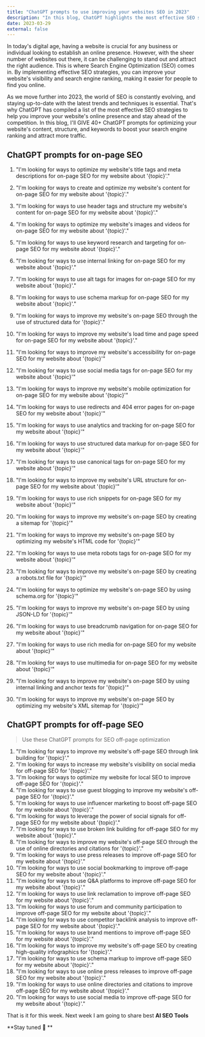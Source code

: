 ```yaml
---
title: "ChatGPT prompts to use improving your websites SEO in 2023"
description: "In this blog, ChatGPT highlights the most effective SEO strategies to improve your website's online visibility and search engine ranking in 2023. Learn how to optimize your website's content, structure, and keywords to attract more traffic and increase your online presence. Stay ahead of the competition and master the latest SEO techniques with ChatGPT's expert insights."
date: 2023-03-29
external: false
---
```


In today's digital age, having a website is crucial for any business or individual looking to establish an online presence. However, with the sheer number of websites out there, it can be challenging to stand out and attract the right audience. This is where Search Engine Optimization (SEO) comes in. By implementing effective SEO strategies, you can improve your website's visibility and search engine ranking, making it easier for people to find you online.

As we move further into 2023, the world of SEO is constantly evolving, and staying up-to-date with the latest trends and techniques is essential. That's why ChatGPT has compiled a list of the most effective SEO strategies to help you improve your website's online presence and stay ahead of the competition. In this blog, I'll GIVE 40+ ChatGPT prompts for optimizing your website's content, structure, and keywords to boost your search engine ranking and attract more traffic.

## ChatGPT prompts for on-page SEO

1. "I'm looking for ways to optimize my website's title tags and meta descriptions for on-page SEO
for my website about '{topic}'."
2. "I'm looking for ways to create and optimize my website's content for on-page SEO for my
website about '{topic}'."
3. "I'm looking for ways to use header tags and structure my website's content for on-page SEO for
my website about '{topic}'."
4. "I'm looking for ways to optimize my website's images and videos for on-page SEO for my
website about '{topic}'."
5. "I'm looking for ways to use keyword research and targeting for on-page SEO for my website about '{topic}'."
6. "I'm looking for ways to use internal linking for on-page SEO for my website about '{topic}'."
7. "I'm looking for ways to use alt tags for images for on-page SEO for my website about '{topic}'."
8. "I'm looking for ways to use schema markup for on-page SEO for my website about '{topic}'."

9. "I'm looking for ways to improve my website's on-page SEO through the use of structured data for '{topic}'."
10. "I'm looking for ways to improve my website's load time and page speed for on-page SEO for my website about '{topic}'."
11. "I'm looking for ways to improve my website's accessibility for on-page SEO for my website about
'{topic}'"
12. "I'm looking for ways to use social media tags for on-page SEO for my website about '{topic}'"
13. "I'm looking for ways to improve my website's mobile optimization for on-page SEO for my
website about '{topic}'"
14. "I'm looking for ways to use redirects and 404 error pages for on-page SEO for my website about
'{topic}'"
15. "I'm looking for ways to use analytics and tracking for on-page SEO for my website about '{topic}'"

16. "I'm looking for ways to use structured data markup for on-page SEO for my website about
'{topic}'"
17. "I'm looking for ways to use canonical tags for on-page SEO for my website about '{topic}'"
18. "I'm looking for ways to improve my website's URL structure for on-page SEO for my website
about '{topic}'"
19. "I'm looking for ways to use rich snippets for on-page SEO for my website about '{topic}'"
20. "I'm looking for ways to improve my website's on-page SEO by creating a sitemap for '{topic}'"
21. "I'm looking for ways to improve my website's on-page SEO by optimizing my website's HTML
code for '{topic}'"
22. "I'm looking for ways to use meta robots tags for on-page SEO for my website about '{topic}'"
23. "I'm looking for ways to improve my website's on-page SEO by creating a robots.txt file for
'{topic}'"
24. "I'm looking for ways to optimize my website's on-page SEO by using schema.org for '{topic}'"
25. "I'm looking for ways to improve my website's on-page SEO by using JSON-LD for '{topic}'"
26. "I'm looking for ways to use breadcrumb navigation for on-page SEO for my website about
'{topic}'"
27. "I'm looking for ways to use rich media for on-page SEO for my website about '{topic}'"
28. "I'm looking for ways to use multimedia for on-page SEO for my website about '{topic}'"
29. "I'm looking for ways to improve my website's on-page SEO by using internal linking and anchor
texts for '{topic}'"
30. "I'm looking for ways to improve my website's on-page SEO by optimizing my website's XML
sitemap for '{topic}'"

##  ChatGPT prompts for off-page SEO
> Use these ChatGPT prompts for SEO off-page optimization

1. "I'm looking for ways to improve my website's off-page SEO through link building for '{topic}'."
2. "I'm looking for ways to increase my website's visibility on social media for off-page SEO for
'{topic}'."
3. "I'm looking for ways to optimize my website for local SEO to improve off-page SEO for '{topic}'."
4. "I'm looking for ways to use guest blogging to improve my website's off-page SEO for '{topic}'."
5. "I'm looking for ways to use influencer marketing to boost off-page SEO for my website about
'{topic}'."
6. "I'm looking for ways to leverage the power of social signals for off-page SEO for my website
about '{topic}'."
7. "I'm looking for ways to use broken link building for off-page SEO for my website about '{topic}'."
8. "I'm looking for ways to improve my website's off-page SEO through the use of online directories
and citations for '{topic}'."
9. "I'm looking for ways to use press releases to improve off-page SEO for my website about
'{topic}'."
10. "I'm looking for ways to use social bookmarking to improve off-page SEO for my website about
'{topic}'."
11. "I'm looking for ways to use Q&A platforms to improve off-page SEO for my website about
'{topic}'."
12. "I'm looking for ways to use link reclamation to improve off-page SEO for my website about
'{topic}'."
13. "I'm looking for ways to use forum and community participation to improve off-page SEO for my
website about '{topic}'."
14. "I'm looking for ways to use competitor backlink analysis to improve off-page SEO for my website
about '{topic}'."
15. "I'm looking for ways to use brand mentions to improve off-page SEO for my website about
'{topic}'."
16. "I'm looking for ways to improve my website's off-page SEO by creating high-quality infographics
for '{topic}'."
17. "I'm looking for ways to use schema markup to improve off-page SEO for my website about
'{topic}'."
18. "I'm looking for ways to use online press releases to improve off-page SEO for my website about
'{topic}'."
19. "I'm looking for ways to use online directories and citations to improve off-page SEO for my
website about '{topic}'."
20. "I'm looking for ways to use social media to improve off-page SEO for my website about '{topic}'."

That is it for this week. Next week I am going to share best **AI SEO Tools**

**Stay tuned 💫 **